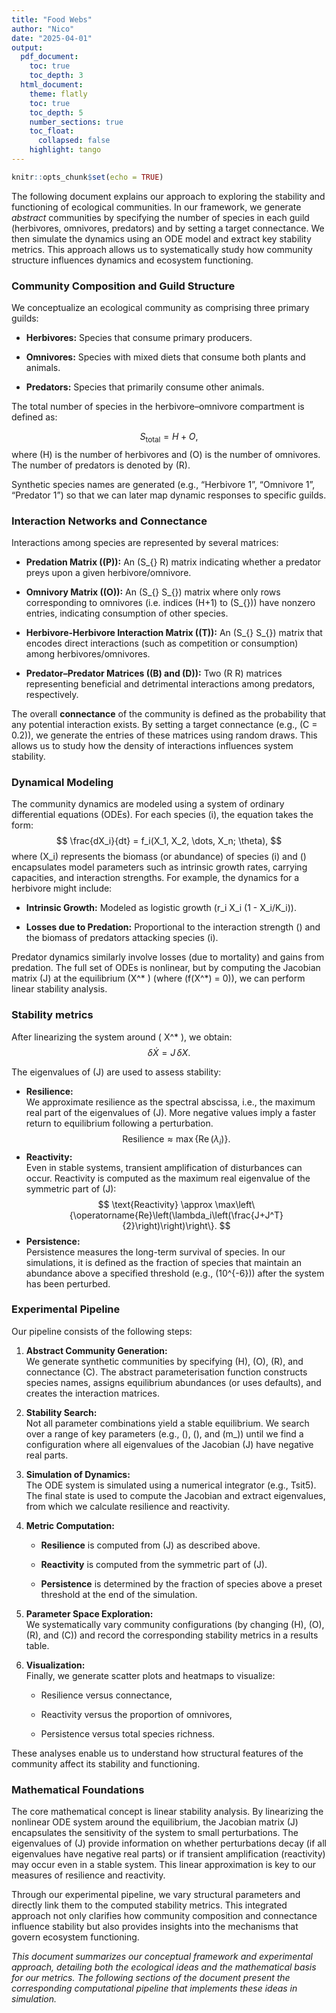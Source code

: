 ```yaml
---
title: "Food Webs"
author: "Nico"
date: "2025-04-01"
output:
  pdf_document:
    toc: true
    toc_depth: 3
  html_document:
    theme: flatly
    toc: true
    toc_depth: 5
    number_sections: true
    toc_float:
      collapsed: false
    highlight: tango
---
```


```r
knitr::opts_chunk$set(echo = TRUE)
```

The following document explains our approach to exploring the stability and functioning of ecological communities. In our framework, we generate *abstract* communities by specifying the number of species in each guild (herbivores, omnivores, predators) and by setting a target connectance. We then simulate the dynamics using an ODE model and extract key stability metrics. This approach allows us to systematically study how community structure influences dynamics and ecosystem functioning.

### Community Composition and Guild Structure

We conceptualize an ecological community as comprising three primary guilds:

- **Herbivores:** Species that consume primary producers.

- **Omnivores:** Species with mixed diets that consume both plants and animals.

- **Predators:** Species that primarily consume other animals.

The total number of species in the herbivore–omnivore compartment is defined as:

$$
S_{\text{total}} = H + O,
$$
where \(H\) is the number of herbivores and \(O\) is the number of omnivores. The number of predators is denoted by \(R\).

Synthetic species names are generated (e.g., "Herbivore 1", "Omnivore 1", "Predator 1") so that we can later map dynamic responses to specific guilds.

### Interaction Networks and Connectance

Interactions among species are represented by several matrices:

- **Predation Matrix (\(P\)):** An \(S_{\text{total}} \times R\) matrix indicating whether a predator preys upon a given herbivore/omnivore.

- **Omnivory Matrix (\(O\)):** An \(S_{\text{total}} \times S_{\text{total}}\) matrix where only rows corresponding to omnivores (i.e. indices \(H+1\) to \(S_{\text{total}}\)) have nonzero entries, indicating consumption of other species.

- **Herbivore-Herbivore Interaction Matrix (\(T\)):** An \(S_{\text{total}} \times S_{\text{total}}\) matrix that encodes direct interactions (such as competition or consumption) among herbivores/omnivores.

- **Predator–Predator Matrices (\(B\) and \(D\)):** Two \(R \times R\) matrices representing beneficial and detrimental interactions among predators, respectively.

The overall **connectance** of the community is defined as the probability that any potential interaction exists. By setting a target connectance (e.g., \(C = 0.2\)), we generate the entries of these matrices using random draws. This allows us to study how the density of interactions influences system stability.

### Dynamical Modeling

The community dynamics are modeled using a system of ordinary differential equations (ODEs). For each species \(i\), the equation takes the form:
$$
\frac{dX_i}{dt} = f_i(X_1, X_2, \dots, X_n; \theta),
$$
where \(X_i\) represents the biomass (or abundance) of species \(i\) and \(\theta\) encapsulates model parameters such as intrinsic growth rates, carrying capacities, and interaction strengths. For example, the dynamics for a herbivore might include:

- **Intrinsic Growth:** Modeled as logistic growth \(r_i X_i (1 - X_i/K_i)\).

- **Losses due to Predation:** Proportional to the interaction strength \(\nu\) and the biomass of predators attacking species \(i\).

Predator dynamics similarly involve losses (due to mortality) and gains from predation. The full set of ODEs is nonlinear, but by computing the Jacobian matrix \(J\) at the equilibrium \(X^* \) (where \(f(X^*) = 0\)), we can perform linear stability analysis.

### Stability metrics

After linearizing the system around \( X^* \), we obtain:
$$
\delta\dot{X} = J\,\delta X.
$$

The eigenvalues of \(J\) are used to assess stability:

- **Resilience:**  
  We approximate resilience as the spectral abscissa, i.e., the maximum real part of the eigenvalues of \(J\). More negative values imply a faster return to equilibrium following a perturbation.
  $$
  \text{Resilience} \approx \max\{\operatorname{Re}(\lambda_i)\}.
  $$
- **Reactivity:**  
  Even in stable systems, transient amplification of disturbances can occur. Reactivity is computed as the maximum real eigenvalue of the symmetric part of \(J\):
  $$
  \text{Reactivity} \approx \max\left\{\operatorname{Re}\left(\lambda_i\left(\frac{J+J^T}{2}\right)\right)\right\}.
  $$
- **Persistence:**  
  Persistence measures the long-term survival of species. In our simulations, it is defined as the fraction of species that maintain an abundance above a specified threshold (e.g., \(10^{-6}\)) after the system has been perturbed.

### Experimental Pipeline

Our pipeline consists of the following steps:

1. **Abstract Community Generation:**  
   We generate synthetic communities by specifying \(H\), \(O\), \(R\), and connectance \(C\). The abstract parameterisation function constructs species names, assigns equilibrium abundances (or uses defaults), and creates the interaction matrices.

2. **Stability Search:**  
   Not all parameter combinations yield a stable equilibrium. We search over a range of key parameters (e.g., \(\mu\), \(\varepsilon\), and \(m_\alpha\)) until we find a configuration where all eigenvalues of the Jacobian \(J\) have negative real parts.

3. **Simulation of Dynamics:**  
   The ODE system is simulated using a numerical integrator (e.g., Tsit5). The final state is used to compute the Jacobian and extract eigenvalues, from which we calculate resilience and reactivity.

4. **Metric Computation:**  

   - **Resilience** is computed from \(J\) as described above.
   
   - **Reactivity** is computed from the symmetric part of \(J\).
   
   - **Persistence** is determined by the fraction of species above a preset threshold at the end of the simulation.

5. **Parameter Space Exploration:**  
   We systematically vary community configurations (by changing \(H\), \(O\), \(R\), and \(C\)) and record the corresponding stability metrics in a results table.

6. **Visualization:**  
   Finally, we generate scatter plots and heatmaps to visualize:
   
   - Resilience versus connectance,
   
   - Reactivity versus the proportion of omnivores,
   
   - Persistence versus total species richness.
   
These analyses enable us to understand how structural features of the community affect its stability and functioning.

### Mathematical Foundations

The core mathematical concept is linear stability analysis. By linearizing the nonlinear ODE system around the equilibrium, the Jacobian matrix \(J\) encapsulates the sensitivity of the system to small perturbations. The eigenvalues of \(J\) provide information on whether perturbations decay (if all eigenvalues have negative real parts) or if transient amplification (reactivity) may occur even in a stable system. This linear approximation is key to our measures of resilience and reactivity.

Through our experimental pipeline, we vary structural parameters and directly link them to the computed stability metrics. This integrated approach not only clarifies how community composition and connectance influence stability but also provides insights into the mechanisms that govern ecosystem functioning.

*This document summarizes our conceptual framework and experimental approach, detailing both the ecological ideas and the mathematical basis for our metrics. The following sections of the document present the corresponding computational pipeline that implements these ideas in simulation.*
